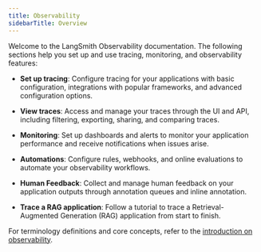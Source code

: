 ```yaml
---
title: Observability
sidebarTitle: Overview
---
```


Welcome to the LangSmith Observability documentation. The following sections help you set up and use tracing, monitoring, and observability features:

- **Set up tracing**: Configure tracing for your applications with basic configuration, integrations with popular frameworks, and advanced configuration options.

- **View traces**: Access and manage your traces through the UI and API, including filtering, exporting, sharing, and comparing traces.

- **Monitoring**: Set up dashboards and alerts to monitor your application performance and receive notifications when issues arise.

- **Automations**: Configure rules, webhooks, and online evaluations to automate your observability workflows.

- **Human Feedback**: Collect and manage human feedback on your application outputs through annotation queues and inline annotation.

- **Trace a RAG application**: Follow a tutorial to trace a Retrieval-Augmented Generation (RAG) application from start to finish.

For terminology definitions and core concepts, refer to the [introduction on observability](/langsmith/observability-overview). 